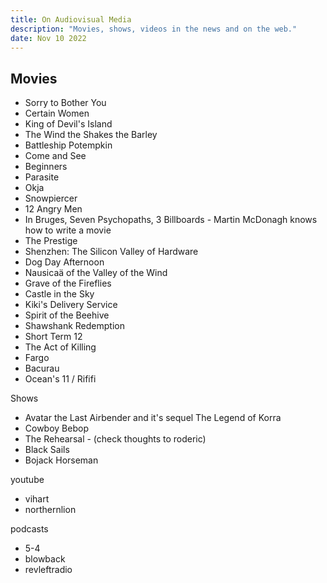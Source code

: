 ```yaml
---
title: On Audiovisual Media
description: "Movies, shows, videos in the news and on the web."
date: Nov 10 2022
---
```


## Movies
- Sorry to Bother You
- Certain Women
- King of Devil's Island
- The Wind the Shakes the Barley
- Battleship Potempkin
- Come and See
- Beginners
- Parasite
- Okja
- Snowpiercer
- 12 Angry Men
- In Bruges, Seven Psychopaths, 3 Billboards - Martin McDonagh knows how to write a movie
- The Prestige
- Shenzhen: The Silicon Valley of Hardware
- Dog Day Afternoon
- Nausicaä of the Valley of the Wind
- Grave of the Fireflies
- Castle in the Sky
- Kiki's Delivery Service
- Spirit of the Beehive
- Shawshank Redemption
- Short Term 12
- The Act of Killing
- Fargo
- Bacurau
- Ocean's 11 / Rififi

Shows
- Avatar the Last Airbender and it's sequel The Legend of Korra
- Cowboy Bebop
- The Rehearsal - (check thoughts to roderic)
- Black Sails
- Bojack Horseman

youtube
- vihart
- northernlion

podcasts
- 5-4
- blowback
- revleftradio